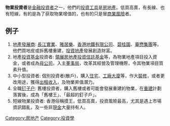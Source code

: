 '''物業投資者'''是[[金融|金融]][[投資者|投資者]]之一，他們的[[投資工具|投資工具]]是[[房地產|房地產]]。低買高賣，有長線、也有短線，有的是為了获取物業增值的，也有的只是冒[[商業風險|商業風險]]者。

==例子==
# [[地產發展商|地產發展商]]: [[長江實業|長江實業]]、[[雅居樂|雅居樂]]、[[香港地鐵有限公司|香港地鐵有限公司]]、[[碧桂園|碧桂園]]、[[華懋集團|華懋集團]]等。 他們買地皮或拆舊樓重建，[[投資|投資]][[地產|地產]]發展創造財富。
# 地產[[投資基金|投資基金]]投資者: [[領展房地產投資信託基金|領展房地產投資信託基金]]等，為物業地產項目投入資金，或者成為[[母公司|母公司]]，入主[[董事局|董事局]]，改革其經營及管理機際，令其物業項目質素升值。
# 中小型投資者: 個別投資者(散戶)，購入[[住宅|住宅]]、[[工廠|工廠]][[公寓大廈|大廈]]等，作大[[室内设计|裝修]]，或者更改用途，獲得[[出租|出租]][[收入|收入]]，及物業昇值潛力。
# 全職[[钉子户|钉子户]]: 舊樓投資者，購入舊樓或者可能會發展重建的物業，在[[市區更新|重建]]計劃落實後，成為「舊樓王」、「最超的釘子戶」。
# 短線物業投資者: 香港俗稱摸王，低買高賣，投資風險最高，尤其是遇上市場資訊錯亂，及一些非[[現金|現金]]大量持有人。

[[Category:房地产|Category:房地产]]
[[Category:投資學|Category:投資學]]